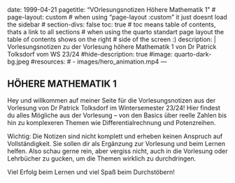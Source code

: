 <!--TAGS-->
---
date: 1999-04-21
pagetitle: "VOrlesungsnotizen Höhere Mathematik 1"
# page-layout: custom
# when using "page-layout :custom" it just doesnt load the sidebar
# section-divs: false
toc: true
# toc means table of contents, thats a link to all sections
# when using the quarto standart page layout the table of contents shows on the right # side of the screen :)
description: | 
  Vorlesungsnotizen zu der Vorlesung höhere Mathematik 1 von Dr Patrick Tolksdorf vom WS 23/24
#hide-description: true
#image: quarto-dark-bg.jpeg
#resources: 
#  - images/hero_animation.mp4
---
<!--/TAGS-->

## HÖHERE MATHEMATIK 1

Hey und willkommen auf meiner Seite für die Vorlesungsnotizen aus der Vorlesung von Dr Patrick Tolksdorf im Wintersemester 23/24! Hier findest du alles Mögliche aus der Vorlesung – von den Basics über reelle Zahlen bis hin zu komplexeren Themen wie Differentialrechnung und Potenzreihen.

Wichtig: Die Notizen sind nicht komplett und erheben keinen Anspruch auf Vollständigkeit. Sie sollen dir als Ergänzung zur Vorlesung und beim Lernen helfen. Also schau gerne rein, aber vergiss nicht, auch in die Vorlesung oder Lehrbücher zu gucken, um die Themen wirklich zu durchdringen.

Viel Erfolg beim Lernen und viel Spaß beim Durchstöbern!